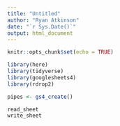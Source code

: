 ```yaml
---
title: "Untitled"
author: "Ryan Atkinson"
date: "`r Sys.Date()`"
output: html_document
---
```


```r
knitr::opts_chunk$set(echo = TRUE)
```

```r
library(here)
library(tidyverse)
library(googlesheets4)
library(rdrop2)
```

```r
pipes <- gs4_create()

read_sheet
write_sheet
```



